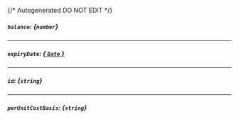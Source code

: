 {/* Autogenerated DO NOT EDIT  */}
##### `balance`: *{`number`}*

---
##### `expiryDate`: [*{ `Date` }*](https://developer.mozilla.org/en-US/docs/Web/JavaScript/Reference/Global_Objects/Date)

---
##### `id`: *{`string`}*

---
##### `perUnitCostBasis`: *{`string`}*


